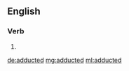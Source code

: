 ==English==

===Verb===
{{head|en|verb form}}

# {{en-past of|adduct}}

[[de:adducted]]
[[mg:adducted]]
[[ml:adducted]]